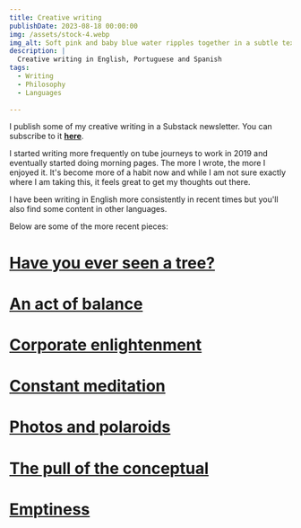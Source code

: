 ```yaml
---
title: Creative writing
publishDate: 2023-08-18 00:00:00
img: /assets/stock-4.webp
img_alt: Soft pink and baby blue water ripples together in a subtle texture.
description: |
  Creative writing in English, Portuguese and Spanish
tags:
  - Writing
  - Philosophy
  - Languages
  
---
```


I publish some of my creative writing in a Substack newsletter. You can subscribe to it [**here**](https://kiily.substack.com/).

I started writing more frequently on tube journeys to work in 2019 and eventually started doing morning pages.
The more I wrote, the more I enjoyed it. It's become more of a habit now and while I am
not sure exactly where I am taking this, it feels great to get my thoughts out there.

I have been writing in English more consistently in recent times but you'll also find 
some content in other languages.

Below are some of the more recent pieces:


# [Have you ever seen a tree?](https://kiily.substack.com/p/have-you-ever-seen-a-tree)
# [An act of balance](https://kiily.substack.com/p/an-act-of-balance)
# [Corporate enlightenment](https://kiily.substack.com/p/corporate-enlightenment)
# [Constant meditation](https://kiily.substack.com/p/constant-meditation)
# [Photos and polaroids](https://kiily.substack.com/p/photos-and-polaroids)
# [The pull of the conceptual](https://kiily.substack.com/p/the-pull-of-the-conceptual)
# [Emptiness](https://kiily.substack.com/p/emptiness)